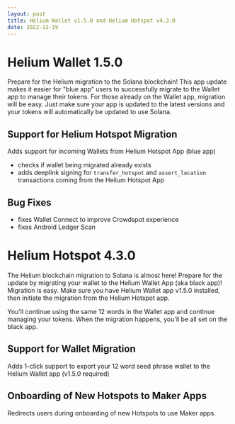 ```yaml
---
layout: post
title: Helium Wallet v1.5.0 and Helium Hotspot v4.3.0
date: 2022-12-19
---
```


# Helium Wallet 1.5.0

Prepare for the Helium migration to the Solana blockchain! This app update makes it easier for "blue
app" users to successfully migrate to the Wallet app to manage their tokens. For those already on
the Wallet app, migration will be easy. Just make sure your app is updated to the latest versions
and your tokens will automatically be updated to use Solana.

<!--truncate-->

## Support for Helium Hotspot Migration

Adds support for incoming Wallets from Helium Hotspot App (blue app)

- checks if wallet being migrated already exists
- adds deeplink signing for `transfer_hotspot` and `assert_location` transactions coming from the
  Helium Hotspot App

## Bug Fixes

- fixes Wallet Connect to improve Crowdspot experience
- fixes Android Ledger Scan

# Helium Hotspot 4.3.0

The Helium blockchain migration to Solana is almost here! Prepare for the update by migrating your
wallet to the Helium Wallet App (aka black app)! Migration is easy. Make sure you have Helium Wallet
app v1.5.0 installed, then initiate the migration from the Helium Hotspot app.

You'll continue using the same 12 words in the Wallet app and continue managing your tokens. When
the migration happens, you'll be all set on the black app.

## Support for Wallet Migration

Adds 1-click support to export your 12 word seed phrase wallet to the Helium Wallet app (v1.5.0
required)

## Onboarding of New Hotspots to Maker Apps

Redirects users during onboarding of new Hotspots to use Maker apps.
